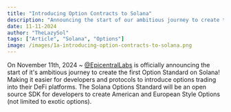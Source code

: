 ```yaml
---
title: "Introducing Option Contracts to Solana"
description: "Announcing the start of our ambitious journey to create the next chapter for the Solana Ecosystem."
date: 11-11-2024
author: "TheLazySol"
tags: ["Article", "Solana", "Options"]
image: /images/1a-introducing-option-contracts-to-solana.png
---
```


On November 11th, 2024 ~ [@EpicentralLabs](https://x.com/EpicentralLabs) is officially announcing the start of it's ambitious journey to create the first Option Standard on Solana!
Making it easier for developers and protocols to introduce options trading into their DeFi platforms. 
The Solana Options Standard will be an open source SDK for developers to create American and European Style Options (not limited to exotic options).